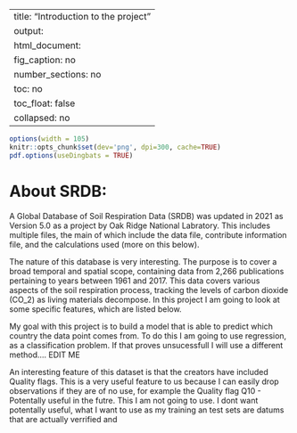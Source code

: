 
---
title: "Introduction to the project"
output: 
  html_document:
    fig_caption: no
    number_sections: no
    toc: no
    toc_float: false
    collapsed: no
---

```r
options(width = 105)
knitr::opts_chunk$set(dev='png', dpi=300, cache=TRUE)
pdf.options(useDingbats = TRUE)
```

# About SRDB:
A Global Database of Soil Respiration Data (SRDB) was updated in 2021 as Version 5.0 as a project by Oak Ridge National Labratory. This includes multiple files, the main of which include the data file, contribute information file, and the calculations used (more on this below). 

The nature of this database is very interesting. The purpose is to cover a broad temporal and spatial scope, containing data from 2,266 publications pertaining to years between 1961 and 2017. This data covers various aspects of the soil respiration process, tracking the levels of carbon dioxide (CO_2) as living materials decompose. 
In this project I am going to look at some specific features, which are listed below. 

My goal with this project is to build a model that is able to predict which country the data point comes from. To do this I am going to use regression, as a classification problem. If that proves unsucessfull I will use a different method.... EDIT ME

An interesting feature of this dataset is that the creators have included Quality flags. This is a very useful feature to us because I can easily drop observations if they are of no use, for example the Quality flag Q10 - Potentally useful in the futre. This I am not going to use. I dont want potentally useful, what I want to use as my training an test sets are datums that are actually verrified and 

